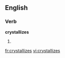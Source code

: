 
==English==

===Verb===
'''crystallizes'''

# {{third-person singular of|[[crystallize]]}}

[[fr:crystallizes]]
[[vi:crystallizes]]